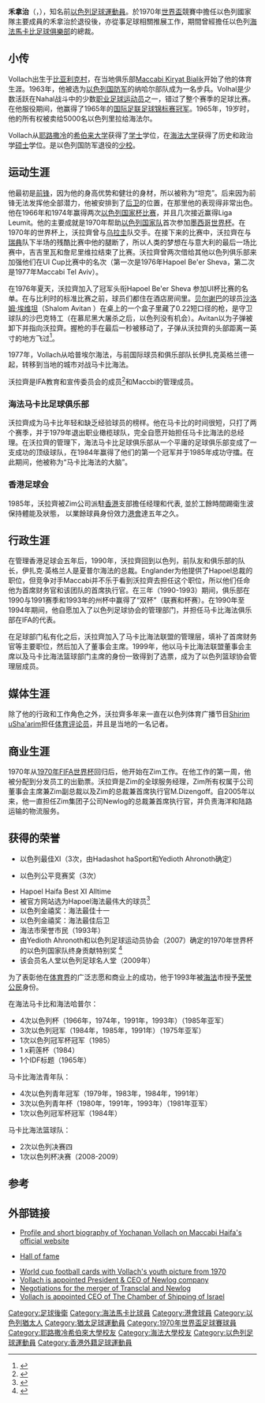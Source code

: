 {{Expand|time=2018-04-20T11:10:28+00:00}}
{{Infobox football biography
| name      = Yochanan Vollach
| image = MHFC-Yochanan-Wallach.jpg
| fullname =יוחנן וולך
| birth_date = {{Birth date and age|mf=yes|1945|05|14}}
| birth_place = [[巴勒斯坦托管地|巴勒斯坦托管地]]，[[比亚利克村|比亚利克村]]
| height = {{height|meters=1.86}}
| position = [[后卫_(足球)|后卫 (足球)]]
| youthyears1 =   1958–1962
| youthclubs1 =   [[Maccabi_Kiryat_Bialik|Maccabi Kiryat Bialik]]
|  years1 =   1962–1965 
| years2 =  1965–1977 
| years3 =  1977–1979 
| years4 =  1985–1990
|  clubs1 =   [[Maccabi_Kiryat_Bialik|Maccabi Kiryat Bialik]] 
| clubs2 =  [[海法工人足球俱乐部|海法工人足球俱乐部]] 
| clubs3 =  [[海法马卡比足球俱乐部|海法马卡比足球俱乐部]] 
| clubs4 =  [[香港足球会|香港足球会]]
| caps1 =     
| caps2 =   
| caps3 =  30  
| goals1 =  
| goals2 =  
| goals3 =  1 
| nationalyears1 =   1968–1971
| nationalteam1 =   [[以色列国家足球队|以色列]]
| nationalcaps1 =    12  
| nationalgoals1 =   1 
}}
'''禾拿治'''（{{lang-he|יוחנן וולך}}，{{bd|1945年|5月14日|||catIdx=Vollach}}），知名前[[以色列|以色列]][[足球|足球]][[運動員|運動員]]。於1970年[[世界盃|世界盃]]競賽中擔任以色列國家隊主要成員的禾拿治於退役後，亦從事足球相關推展工作，期間曾經擔任以色列[[海法馬卡比足球俱樂部|海法馬卡比足球俱樂部]]的總裁。

== 小传 ==
Vollach出生于[[比亚利克村|比亚利克村]]，在当地俱乐部[[Maccabi_Kiryat_Bialik|Maccabi Kiryat Bialik]]开始了他的体育生涯。1963年，他被选为[[以色列国防军|以色列国防军]]的纳哈尔部队成为一名步兵。Volhal是少数活跃在Nahal战斗中的少数[[职业足球运动员|职业足球运动员]]之一，错过了整个赛季的足球比赛。在他服役期间，他赢得了1965年的[[国际足联|国际足联]][[足球锦标赛|足球锦标赛]][[冠军|冠军]]。1965年，19岁时，他的所有权被卖给5000名以色列里拉给海法尔。

Vollach从[[耶路撒冷|耶路撒冷]]的[[希伯来大学|希伯来大学]]获得了[[学士|学士]]学位，在[[海法大学|海法大学]]获得了历史和政治学[[硕士|硕士]]学位。是以色列国防军退役的[[少校|少校]]。

==运动生涯==
他最初是[[前锋_(足球)|前锋]]，因为他的身高优势和健壮的身材，所以被称为“坦克”。后来因为前锋无法发挥他全部潜力，他被安排到了[[后卫_(足球)|后卫]]的位置，在那里他的表现得非常出色。他在1966年和1974年赢得两次[[以色列国家杯|以色列国家杯]][[比赛|比赛]]，并且几次接近赢得Liga Leumit。他的主要成就是1970年帮助[[以色列国家队|以色列国家队]]首次参加[[墨西哥|墨西哥]][[世界杯|世界杯]]。在1970年的世界杯上，沃拉齊曾与[[乌拉圭|乌拉圭]]队交手。在接下来的比赛中，沃拉齊在与[[瑞典|瑞典]]队下半场的残酷比赛中他的腿断了，所以人类的梦想在与意大利的最后一场比赛中，吉吉里瓦和詹尼里维拉结束了比赛。沃拉齊曾两次借给其他以色列俱乐部来加强他们在UI Cup比赛中的名次（第一次是1976年Hapoel Be'er Sheva，第二次是1977年Maccabi Tel Aviv）。

在1976年夏天，沃拉齊加入了冠军头衔Hapoel Be'er Sheva 参加UI杯比赛的名单。在与比利时的标准比赛之前，球员们都住在酒店房间里。[[贝尔谢巴|贝尔谢巴]]的球员[[沙洛姆·埃维坦|沙洛姆·埃维坦]]（Shalom Avitan ）在桌上的一个盒子里藏了0.22短口径的枪，是守卫球队的沙巴克特工（在慕尼黑大屠杀之后，以色列没有机会）。Avitan以为子弹被卸下并指向沃拉齊。握枪的手在最后一秒被移动了，子弹从沃拉齊的头部距离一英寸的地方飞过<ref>{{cite news |first= |last= |authorlink= |author= |coauthors= |script-title=he:שלום אביטן יורה ביוחנן וולך |url=http://www.nrg.co.il/online/archive/ART/474/584.html |work= |publisher=[[Maariv|Ma'ariv]] |id= |pages= |page= |date=2003-05-09 |accessdate=2007-05-29 |language=he |quote= }}</ref>。

1977年，Vollach从哈普埃尔海法，与前国际球员和俱乐部队长伊扎克英格兰德一起，转移到当地的城市对战马卡比海法。

沃拉齊是IFA教育和宣传委员会的成员<ref>{{cite web |url=http://football.org.il/Association/AboutAssociation/Pages/CommitteeEducationAndPublicity.aspx |title=The Israel Football Association |publisher=Football.org.il |date= |accessdate=2011-01-27 |archive-url=https://web.archive.org/web/20110218205938/http://football.org.il/Association/AboutAssociation/Pages/CommitteeEducationAndPublicity.aspx |archive-date=2011-02-18 |dead-url=yes }}</ref>和Maccbi的管理成员。
===海法马卡比足球俱乐部===

沃拉齊成为马卡比年轻和缺乏经验球员的榜样。他在马卡比的时间很短，只打了两个赛季，并于1979年退出职业橄榄球队，完全自愿开始担任马卡比海法的总经理。在沃拉齊的管理下，海法马卡比足球俱乐部从一个平庸的足球俱乐部变成了一支成功的顶级球队，在1984年赢得了他们的第一个冠军并于1985年成功守擂。在此期间，他被称为“马卡比海法的大脑”。

===香港足球会===
1985年，沃拉齊被Zim公司派駐[[香港|香港]]支部擔任经理和代表, 並於工餘時間踢衛生波保持體能及狀態， 以業餘球員身份效力[[香港足球會|港會]]達五年之久。

==行政生涯==

在管理香港足球会五年后，1990年，沃拉齊回到以色列，前队友和俱乐部的队长，伊扎克·英格兰人是夏普尔海法的总裁。Englander为他提供了Hapoel总裁的职位，但竞争对手Maccabi并不乐于看到沃拉齊去担任这个职位，所以他们任命他为首席财务官和该团队的首席执行官。在三年（1990-1993）期间，俱乐部在1990与1991赛季和1993年的州杯中赢得了“双杯”（联赛和杯赛）。在1990年至1994年期间，他自愿加入了以色列足球协会的管理部门，并担任马卡比海法俱乐部在IFA的代表。

在足球部门私有化之后，沃拉齊加入了马卡比海法联盟的管理层，填补了首席财务官等主要职位，然后加入了董事会主席。1999年，他以马卡比海法联盟董事会主席以及马卡比海法篮球部门主席的身份一致得到了选票，成为了以色列篮球协会管理层成员。

== 媒体生涯 ==
除了他的行政和工作角色之外，沃拉齊多年来一直在以色列体育广播节目[[Shirim_uSha'arim|Shirim uSha'arim]]担任[[体育评论员|体育评论员]]，并且是当地的一名记者。

== 商业生涯 ==
1970年从[[1970年FIFA世界杯|1970年FIFA世界杯]]回归后，他开始在Zim工作。在他工作的第一周，他被分配到分发员工的出勤票。沃拉齊是Zim的全球服务经理，Zim所有权属于公司董事会主席兼Zim副总裁以及Zim的总裁兼首席执行官M.Dizengoff。自2005年以来，他一直担任Zim集团子公司Newlog的总裁兼首席执行官，并负责海洋和陆路运输的物流服务。

== 获得的荣誉 ==

*以色列最佳XI（3次，由Hadashot haSport和Yedioth Ahronoth确定）

*以色列公平竞赛奖（3次）

*Hapoel Haifa Best XI Alltime
*被官方网站选为Hapoel海法最伟大的球员<ref>{{cite web |url=http://www.hhaifa.com/modules.php?name=Surveys&op=results&pollID=183 |title=הר הגעש באדום – אתר האוהדים הרשמי של הפועל חיפה :: The Official Website Of Hapoel Haifa Fans – משאלים |publisher=Hhaifa.com |date= |accessdate=2011-01-27 |archive-url=https://web.archive.org/web/20160119021629/http://www.hhaifa.com/modules.php?name=Surveys&op=results&pollID=183 |archive-date=2016-01-19 |dead-url=yes }}</ref>
*以色列金禧奖：海法最佳十一
*以色列金禧奖：海法最佳后卫
*海法市荣誉市民（1993年）
*由Yedioth Ahronoth和以色列足球运动员协会（2007）确定的1970年世界杯的以色列国家队终身贡献特别奖 <ref>{{Cite web |url=http://www.ifpa.org.il/viewArticleItem.asp?ID=67&GalleryID=23&itemID=297 |title=存档副本 |accessdate=2009-04-25 |archive-date=2009-04-25 |archive-url=https://web.archive.org/web/20090425140930/http://www.ifpa.org.il/viewArticleItem.asp?ID=67&GalleryID=23&itemID=297 |dead-url=no }}</ref>
*该会员名人堂以色列足球名人堂（2009年）

为了表彰他在[[体育界|体育界]]的广泛志愿和商业上的成功，他于1993年被[[海法|海法]]市授予[[荣誉公民|荣誉公民]]身份。

在海法马卡比和海法哈普尔：

* 4次以色列杯（1966年，1974年，1991年，1993年）（1985年亚军）
* 3次以色列冠军（1984年，1985年，1991年）（1975年亚军）
* 1次以色列冠军杯冠军（1985）
* 1 x莉莲杯（1984）
* 1个IDF标题（1965年）

马卡比海法青年队：

* 4次以色列青年冠军（1979年，1983年，1984年，1991年）
* 3次以色列青年杯（1980年，1991年，1993年）（1981年亚军）
* 1次以色列冠军杯冠军（1984年）

马卡比海法篮球队：

* 2次以色列决赛四
* 1次以色列杯决赛（2008-2009）

==参考==
{{reflist}}

==外部链接==
* {{he icon}} [http://maccabi-haifafc.walla.co.il/ts.cgi?tsscript=player&id=2164 Profile and short biography of Yochanan Vollach on Maccabi Haifa's official website]{{Dead link|date=2018年7月 |bot=InternetArchiveBot |fix-attempted=yes }}
* {{he icon}} [http://www.hapoelhaifa.com/site/modules.php?name=Content&pa=showpage&pid=3 Hall of fame] {{Wayback|url=http://www.hapoelhaifa.com/site/modules.php?name=Content&pa=showpage&pid=3 |date=20120815041616 }}
* [http://cards.littleoak.com.au/197071_fks_mexico/israel.htm World cup football cards with Vollach's youth picture from 1970]{{Wayback|url=http://cards.littleoak.com.au/197071_fks_mexico/israel.htm |date=20070204005755 }}
* [http://www.port2port.com/Index.asp?CategoryID=43&ArticleID=482&SearchParam=wallach Vollach is appointed President & CEO of Newlog company]{{Wayback|url=http://www.port2port.com/Index.asp?CategoryID=43&ArticleID=482&SearchParam=wallach |date=20120917035110 }}
* [https://web.archive.org/web/20070927190528/http://www.port2port.com/Index.asp?CategoryID=52&ArticleID=744 Negotiations for the merger of Transclal and Newlog]
* [http://www.port2port.co.il/?CategoryID=327&ArticleID=72799 Vollach is appointed CEO of The Chamber of Shipping of Israel]


{{DEFAULTSORT:Vollach, Yochanan}}

[[Category:足球後衛|Category:足球後衛]]
[[Category:海法馬卡比球員|Category:海法馬卡比球員]]
[[Category:港會球員|Category:港會球員]]
[[Category:以色列猶太人|Category:以色列猶太人]]
[[Category:猶太足球運動員|Category:猶太足球運動員]]
[[Category:1970年世界盃足球賽球員|Category:1970年世界盃足球賽球員]]
[[Category:耶路撒冷希伯來大學校友|Category:耶路撒冷希伯來大學校友]]
[[Category:海法大學校友|Category:海法大學校友]]
[[Category:以色列足球運動員|Category:以色列足球運動員]]
[[Category:香港外籍足球運動員|Category:香港外籍足球運動員]]
